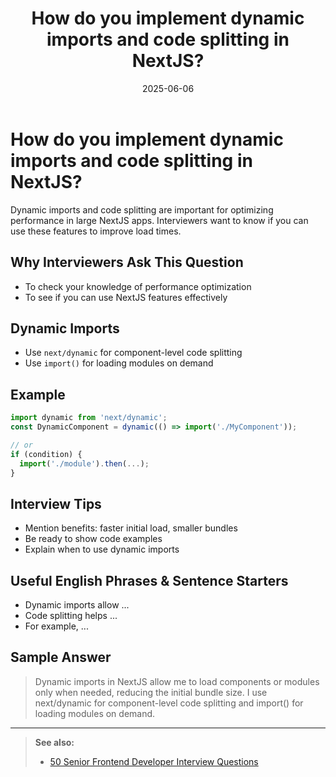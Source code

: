 ﻿---
title: 'How do you implement dynamic imports and code splitting in NextJS?'
date: '2025-06-06'
tags: ['interview', 'nextjs', 'dynamic import', 'code splitting']
draft: false
summary: 'A practical guide to dynamic imports and code splitting in NextJS, with examples and interview tips.'
authors: ['default']
layout: PostSimple
---

# How do you implement dynamic imports and code splitting in NextJS?

Dynamic imports and code splitting are important for optimizing performance in large NextJS apps. Interviewers want to know if you can use these features to improve load times.

## Why Interviewers Ask This Question

- To check your knowledge of performance optimization
- To see if you can use NextJS features effectively

## Dynamic Imports

- Use `next/dynamic` for component-level code splitting
- Use `import()` for loading modules on demand

## Example

```js
import dynamic from 'next/dynamic';
const DynamicComponent = dynamic(() => import('./MyComponent'));

// or
if (condition) {
  import('./module').then(...);
}
```

## Interview Tips

- Mention benefits: faster initial load, smaller bundles
- Be ready to show code examples
- Explain when to use dynamic imports

## Useful English Phrases & Sentence Starters

- Dynamic imports allow ...
- Code splitting helps ...
- For example, ...

## Sample Answer

> Dynamic imports in NextJS allow me to load components or modules only when needed, reducing the initial bundle size. I use next/dynamic for component-level code splitting and import() for loading modules on demand.

---

> **See also:**
>
> - [50 Senior Frontend Developer Interview Questions](./50-frontend-senior-interview-questions)
